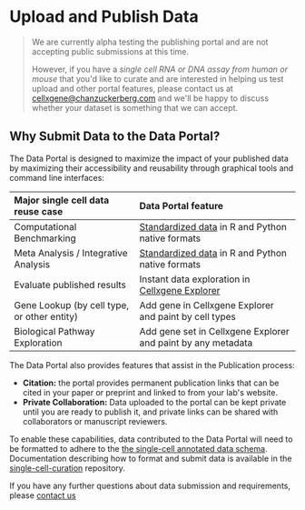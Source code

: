 # Upload and Publish Data

> We are currently alpha testing the publishing portal and are not accepting public submissions at this time.
>
> However, if you have a _single cell RNA or DNA assay from human or mouse_ that you'd like to curate and are interested in helping us test upload and other portal features, please contact us at [cellxgene@chanzuckerberg.com](mailto:cellxgene@chanzuckerberg.com) and we'll be happy to discuss whether your dataset is something that we can accept.

## Why Submit Data to the Data Portal?

The Data Portal is designed to maximize the impact of your published data by maximizing their accessibility and reusability through graphical tools and command line interfaces:

| Major single cell data reuse case             | Data Portal feature                                                                     |
| :-------------------------------------------- | :-------------------------------------------------------------------------------------- |
| Computational Benchmarking                    | [Standardized data](data-portal.md#downloading-data) in R and Python native formats     |
| Meta Analysis / Integrative Analysis          | [Standardized data](data-portal.md#downloading-data) in R and Python native formats     |
| Evaluate published results                    | Instant data exploration in [Cellxgene Explorer](../explore-data/explorer-tutorials.md) |
| Gene Lookup \(by cell type, or other entity\) | Add gene in Cellxgene Explorer and paint by cell types                                  |
| Biological Pathway Exploration                | Add gene set in Cellxgene Explorer and paint by any metadata                            |

The Data Portal also provides features that assist in the Publication process:

- **Citation:** the portal provides permanent publication links that can be cited in your paper or preprint and linked to from your lab's website.
- **Private Collaboration:** Data uploaded to the portal can be kept private until you are ready to publish it, and private links can be shared with collaborators or manuscript reviewers.

To enable these capabilities, data contributed to the Data Portal will need to be formatted to adhere to the [the single-cell annotated data schema](https://github.com/chanzuckerberg/single-cell-curation/blob/main/schema/2.0.0/corpora_schema.md). Documentation describing how to format and submit data is available in the [single-cell-curation](https://github.com/chanzuckerberg/single-cell-curation) repository.

If you have any further questions about data submission and requirements, please [contact us](../contact-us.md)
